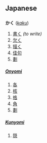 == Japanese ==
=== {{Furigana}} ===
'''かく''' (''[[kaku]]'')

# [[書く]]  ''(to write)''
# [[欠く]]
# [[描く]]
# [[佳句]]
# [[劃]]
{{furistub}}

==== {{kanji readings}} ====
===== [[Onyomi]] =====
# [[各]]
# [[核]]
# [[格]]
# [[角]]
# [[劃]]


===== [[Kunyomi]] =====
# [[隠]]

{{kanji reading stub}}
